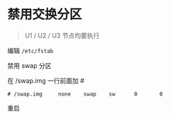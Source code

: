 # 禁用交换分区
> U1 / U2 / U3 节点均要执行

编辑 `/etc/fstab`

禁用 swap 分区

在 /swap.img 一行前面加 #
```
# /swap.img     none    swap    sw      0       0
```

重启

